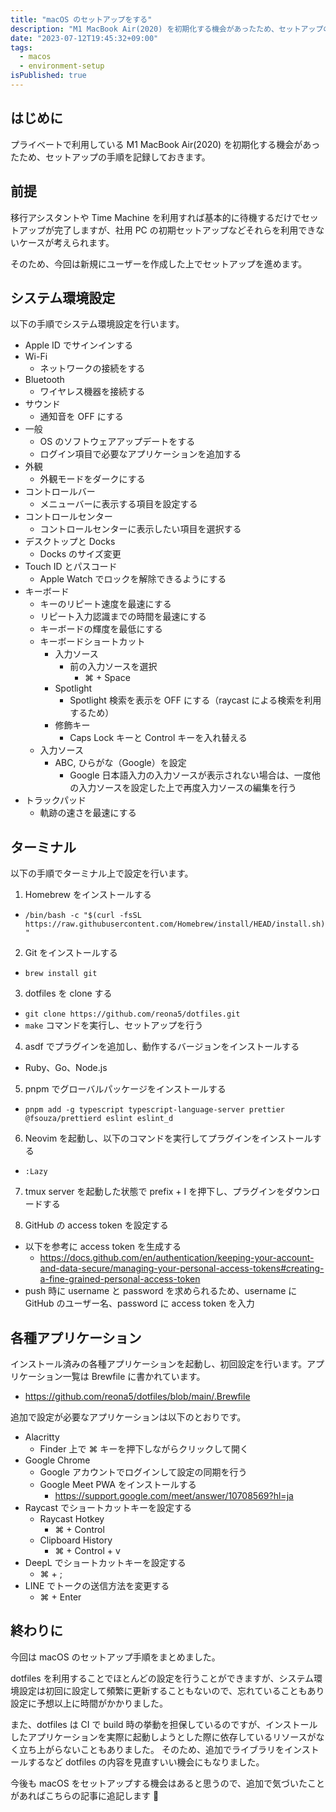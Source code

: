 ```yaml
---
title: "macOS のセットアップをする"
description: "M1 MacBook Air(2020) を初期化する機会があったため、セットアップの手順を記録しておきます。"
date: "2023-07-12T19:45:32+09:00"
tags:
  - macos
  - environment-setup
isPublished: true
---
```


## はじめに

プライベートで利用している M1 MacBook Air(2020) を初期化する機会があったため、セットアップの手順を記録しておきます。

## 前提

移行アシスタントや Time Machine を利用すれば基本的に待機するだけでセットアップが完了しますが、社用 PC の初期セットアップなどそれらを利用できないケースが考えられます。

そのため、今回は新規にユーザーを作成した上でセットアップを進めます。

## システム環境設定

以下の手順でシステム環境設定を行います。

- Apple ID でサインインする
- Wi-Fi
  - ネットワークの接続をする
- Bluetooth
  - ワイヤレス機器を接続する
- サウンド
  - 通知音を OFF にする
- 一般
  - OS のソフトウェアアップデートをする
  - ログイン項目で必要なアプリケーションを追加する
- 外観
  - 外観モードをダークにする
- コントロールバー
  - メニューバーに表示する項目を設定する
- コントロールセンター
  - コントロールセンターに表示したい項目を選択する
- デスクトップと Docks
  - Docks のサイズ変更
- Touch ID とパスコード
  - Apple Watch でロックを解除できるようにする
- キーボード
  - キーのリピート速度を最速にする
  - リピート入力認識までの時間を最速にする
  - キーボードの輝度を最低にする
  - キーボードショートカット
    - 入力ソース
      - 前の入力ソースを選択
        - ⌘ + Space
    - Spotlight
      - Spotlight 検索を表示を OFF にする（raycast による検索を利用するため）
    - 修飾キー
      - Caps Lock キーと Control キーを入れ替える
  - 入力ソース
    - ABC, ひらがな（Google）を設定
      - Google 日本語入力の入力ソースが表示されない場合は、一度他の入力ソースを設定した上で再度入力ソースの編集を行う
- トラックパッド
  - 軌跡の速さを最速にする

## ターミナル

以下の手順でターミナル上で設定を行います。

1. Homebrew をインストールする

- `/bin/bash -c "$(curl -fsSL https://raw.githubusercontent.com/Homebrew/install/HEAD/install.sh)"`

2. Git をインストールする

- `brew install git`

3. dotfiles を clone する

- `git clone https://github.com/reona5/dotfiles.git`
- `make` コマンドを実行し、セットアップを行う

4. asdf でプラグインを追加し、動作するバージョンをインストールする

- Ruby、Go、Node.js

5. pnpm でグローバルパッケージをインストールする

- `pnpm add -g typescript typescript-language-server prettier @fsouza/prettierd eslint eslint_d`

6. Neovim を起動し、以下のコマンドを実行してプラグインをインストールする

- `:Lazy`

7. tmux server を起動した状態で prefix + I を押下し、プラグインをダウンロードする

8. GitHub の access token を設定する

- 以下を参考に access token を生成する
  - https://docs.github.com/en/authentication/keeping-your-account-and-data-secure/managing-your-personal-access-tokens#creating-a-fine-grained-personal-access-token
- push 時に username と password を求められるため、username に GitHub のユーザー名、password に access token を入力

## 各種アプリケーション

インストール済みの各種アプリケーションを起動し、初回設定を行います。アプリケーション一覧は Brewfile に書かれています。

- https://github.com/reona5/dotfiles/blob/main/.Brewfile

追加で設定が必要なアプリケーションは以下のとおりです。

- Alacritty
  - Finder 上で ⌘ キーを押下しながらクリックして開く
- Google Chrome
  - Google アカウントでログインして設定の同期を行う
  - Google Meet PWA をインストールする
    - https://support.google.com/meet/answer/10708569?hl=ja
- Raycast でショートカットキーを設定する
  - Raycast Hotkey
    - ⌘ + Control
  - Clipboard History
    - ⌘ + Control + v
- DeepL でショートカットキーを設定する
  - ⌘ + ;
- LINE でトークの送信方法を変更する
  - ⌘ + Enter

## 終わりに

今回は macOS のセットアップ手順をまとめました。

dotfiles を利用することでほとんどの設定を行うことができますが、システム環境設定は初回に設定して頻繁に更新することもないので、忘れていることもあり設定に予想以上に時間がかかりました。

また、dotfiles は CI で build 時の挙動を担保しているのですが、インストールしたアプリケーションを実際に起動しようとした際に依存しているリソースがなく立ち上がらないこともありました。
そのため、追加でライブラリをインストールするなど dotfiles の内容を見直すいい機会にもなりました。

今後も macOS をセットアップする機会はあると思うので、追加で気づいたことがあればこちらの記事に追記します 📝
